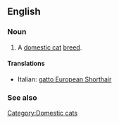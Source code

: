 ==English==

===Noun===
{{en-noun|sg=[[European Shorthair]]}}

# A [[domestic cat]] [[breed]].

====Translations====
{{top}}
*Italian: [[gatto European Shorthair]]
{{mid}}

{{bottom}}

===See also===
{{wikipedia|European Shorthair}}
{{commonscat|European Shorthair}}

[[Category:Domestic cats]]